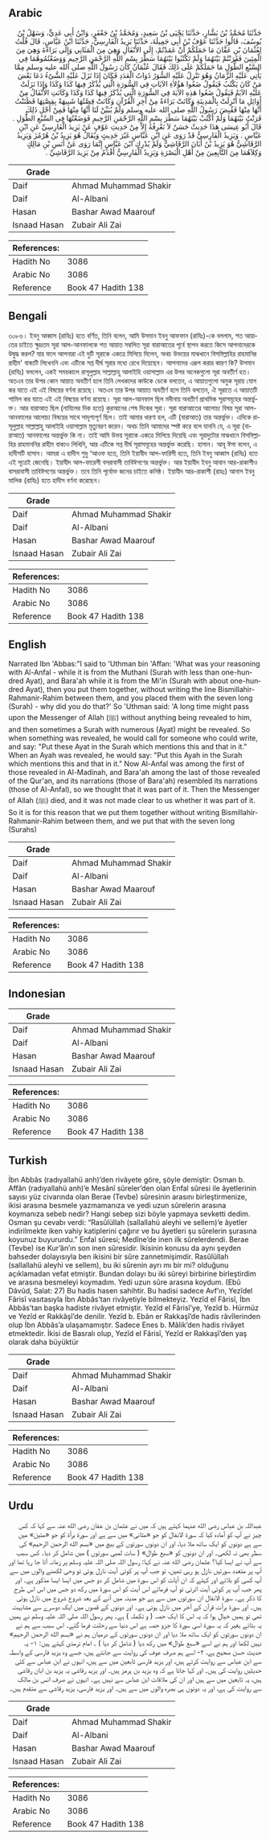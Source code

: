 ## Arabic


<div dir="rtl" lang="ar" style={{fontSize:'larger',backgroundColor:'#f8f9fa',padding:20}}>
حَدَّثَنَا مُحَمَّدُ بْنُ بَشَّارٍ، حَدَّثَنَا يَحْيَى بْنُ سَعِيدٍ، وَمُحَمَّدُ بْنُ جَعْفَرٍ، وَابْنُ أَبِي عَدِيٍّ، وَسَهْلُ بْنُ يُوسُفَ، قَالُوا حَدَّثَنَا عَوْفُ بْنُ أَبِي جَمِيلَةَ، حَدَّثَنَا يَزِيدُ الْفَارِسِيُّ، حَدَّثَنَا ابْنُ عَبَّاسٍ، قَالَ قُلْتُ لِعُثْمَانَ بْنِ عَفَّانَ مَا حَمَلَكُمْ أَنْ عَمَدْتُمْ، إِلَى الأَنْفَالِ وَهِيَ مِنَ الْمَثَانِي وَإِلَى بَرَاءَةَ وَهِيَ مِنَ الْمِئِينَ فَقَرَنْتُمْ بَيْنَهُمَا وَلَمْ تَكْتُبُوا بَيْنَهُمَا سَطْرَ بِسْمِ اللَّهِ الرَّحْمَنِ الرَّحِيمِ وَوَضَعْتُمُوهُمَا فِي السَّبْعِ الطُّوَلِ مَا حَمَلَكُمْ عَلَى ذَلِكَ فَقَالَ عُثْمَانُ كَانَ رَسُولُ اللَّهِ صلى الله عليه وسلم مِمَّا يَأْتِي عَلَيْهِ الزَّمَانُ وَهُوَ تَنْزِلُ عَلَيْهِ السُّوَرُ ذَوَاتُ الْعَدَدِ فَكَانَ إِذَا نَزَلَ عَلَيْهِ الشَّىْءُ دَعَا بَعْضَ مَنْ كَانَ يَكْتُبُ فَيَقُولُ ضَعُوا هَؤُلاَءِ الآيَاتِ فِي السُّورَةِ الَّتِي يُذْكَرُ فِيهَا كَذَا وَكَذَا وَإِذَا نَزَلَتْ عَلَيْهِ الآيَةُ فَيَقُولُ ضَعُوا هَذِهِ الآيَةَ فِي السُّورَةِ الَّتِي يُذْكَرُ فِيهَا كَذَا وَكَذَا وَكَانَتِ الأَنْفَالُ مِنْ أَوَائِلِ مَا أُنْزِلَتْ بِالْمَدِينَةِ وَكَانَتْ بَرَاءَةُ مِنْ آخِرِ الْقُرْآنِ وَكَانَتْ قِصَّتُهَا شَبِيهَةً بِقِصَّتِهَا فَظَنَنْتُ أَنَّهَا مِنْهَا فَقُبِضَ رَسُولُ اللَّهِ صلى الله عليه وسلم وَلَمْ يُبَيِّنْ لَنَا أَنَّهَا مِنْهَا فَمِنْ أَجْلِ ذَلِكَ قَرَنْتُ بَيْنَهُمَا وَلَمْ أَكْتُبْ بَيْنَهُمَا سَطْرَ بِسْمِ اللَّهِ الرَّحْمَنِ الرَّحِيمِ فَوَضَعْتُهَا فِي السَّبْعِ الطُّوَلِ ‏.‏ قَالَ أَبُو عِيسَى هَذَا حَدِيثٌ حَسَنٌ لاَ نَعْرِفُهُ إِلاَّ مِنْ حَدِيثِ عَوْفٍ عَنْ يَزِيدَ الْفَارِسِيِّ عَنِ ابْنِ عَبَّاسٍ ‏.‏ وَيَزِيدُ الْفَارِسِيُّ قَدْ رَوَى عَنِ ابْنِ عَبَّاسٍ غَيْرَ حَدِيثٍ وَيُقَالُ هُوَ يَزِيدُ بْنُ هُرْمُزَ وَيَزِيدُ الرَّقَاشِيُّ هُوَ يَزِيدُ بْنُ أَبَانَ الرَّقَاشِيُّ وَلَمْ يُدْرِكِ ابْنَ عَبَّاسٍ إِنَّمَا رَوَى عَنْ أَنَسِ بْنِ مَالِكٍ وَكِلاَهُمَا مِنَ التَّابِعِينَ مِنْ أَهْلِ الْبَصْرَةِ وَيَزِيدُ الْفَارِسِيُّ أَقْدَمُ مِنْ يَزِيدَ الرَّقَاشِيِّ ‏.‏
</div>
<div style={{backgroundColor:'#f8f9fa',padding:20, marginBottom: 10}}><table> <thead> <tr> <th>Grade</th> <th></th> </tr> </thead> <tbody> <tr><td>Daif</td><td>Ahmad Muhammad Shakir</td></tr><tr><td>Daif</td><td>Al-Albani</td></tr><tr><td>Hasan</td><td>Bashar Awad Maarouf</td></tr><tr><td>Isnaad Hasan</td><td>Zubair Ali Zai</td></tr></tbody></table><table> <thead> <tr> <th>References:</th> <th></th> </tr> </thead> <tbody><tr><td>Hadith No</td><td>3086</td></tr><tr><td>Arabic No</td><td>3086</td></tr><tr><td>Reference</td><td>Book 47 Hadith 138</td></tr></tbody></table></div>

## Bengali


<div dir="ltr" lang="bn" style={{fontSize:'larger',backgroundColor:'#f8f9fa',padding:20}}>
৩০৮৬। ইবনু আব্বাস (রাযিঃ) হতে বর্ণিত, তিনি বলেন, আমি উসমান ইবনু আফফান (রাযিঃ)-কে বললাম, শত আয়াতের চাইতে ক্ষুদ্রতম সূরা আল-আনফালকে শত আয়াত সম্বলিত সূরা বারাআতের পূর্বে স্থাপন করতে কিসে আপনাদেরকে উদ্বুদ্ধ করল? যার ফলে আপনারা এই দুটি সূরাকে একত্রে মিলিয়ে দিলেন, অথচ উভয়ের মাঝখানে বিসমিল্লাহির রাহমানির রাহীম' বাক্যটি লিখেননি এবং এটিকে সপ্ত দীর্ঘ সূরার মধ্যে রেখে দিয়েছেন। আপনাদের এরূপ করার কারণ কি? উসমান (রাযিঃ) বললেন, একই সময়কালে রাসূলুল্লাহ সাল্লাল্লাহু আলাইহি ওয়াসাল্লাম এর উপর অনেকগুলো সূরা অবতীর্ণ হত। অতএব তার উপর কোন আয়াত অবতীর্ণ হলে তিনি লেখকদের কাউকে ডেকে বলতেন, এ আয়াতগুলো অমুক সূরায় যোগ কর যাতে এই এই বিষয়ের বর্ণনা রয়েছে। অতএব তার উপর আয়াত অবতীর্ণ হলে তিনি বলতেন, ঐ সূরাতে এ আয়াতটি শামিল কর যাতে এই এই বিষয়ের বর্ণনা রয়েছে। সূরা আল-আনফাল ছিল মদীনায় অবতীর্ণ প্রাথমিক সূরাসমূহের অন্তর্ভুক্ত। আর বারাআত ছিল (নাযিলের দিক হতে) কুরআনের শেষ দিকের সূরা। সূরা বারাআতের আলোচ্য বিষয় সূরা আল-আনফালের আলোচ্য বিষয়ের সাথে সাদৃশ্যপূর্ণ ছিল। তাই আমার ধারণা হল, এটি (বারাআত) তার অন্তর্ভুক্ত। এদিকে রাসূলুল্লাহ সাল্লাল্লাহু আলাইহি ওয়াসাল্লাম মৃত্যুবরণ করেন। অথচ তিনি আমাদের স্পষ্ট করে বলে যাননি যে, এ সূরা (বারাআত) আনফালের অন্তর্ভুক্ত কি না। তাই আমি উভয় সূরাকে একত্রে মিলিয়ে দিয়েছি এবং সূরাদুটাের মাঝখানে বিসমিল্লাহির রাহমাননির রাহীম বাক্যও লিখিনি, আর এটিকে সপ্ত দীর্ঘ সূরাসমূহের অন্তর্ভুক্ত করেছি। হাসান। আবূ ঈসা বলেন, এ হাদীসটি হাসান। আমরা এ হাদীস শুধু ‘আওফ হতে, তিনি ইয়াযীদ আল-ফারিসী হতে, তিনি ইবনু আব্বাস (রাযিঃ) হতে এই সূত্রেই জেনেছি। ইয়াযীদ আল-ফারেসী বসরাবাসী তাবিঈগণের অন্তর্ভুক্ত। আর ইয়াযীদ ইবনু আবান আর-রাকাশীও বাসরাবাসী তাবিঈগণের অন্তর্ভুক্ত। তবে তিনি পূর্বোক্ত জনের চাইতে কনিষ্ঠ। ইয়াযীদ আর-রাকাশী (রাহঃ) আনাস ইবনু মালিক (রাযিঃ) হতে হাদীস বর্ণনা করেছেন।
</div>
<div style={{backgroundColor:'#f8f9fa',padding:20, marginBottom: 10}}><table> <thead> <tr> <th>Grade</th> <th></th> </tr> </thead> <tbody> <tr><td>Daif</td><td>Ahmad Muhammad Shakir</td></tr><tr><td>Daif</td><td>Al-Albani</td></tr><tr><td>Hasan</td><td>Bashar Awad Maarouf</td></tr><tr><td>Isnaad Hasan</td><td>Zubair Ali Zai</td></tr></tbody></table><table> <thead> <tr> <th>References:</th> <th></th> </tr> </thead> <tbody><tr><td>Hadith No</td><td>3086</td></tr><tr><td>Arabic No</td><td>3086</td></tr><tr><td>Reference</td><td>Book 47 Hadith 138</td></tr></tbody></table></div>

## English


<div dir="ltr" lang="en" style={{fontSize:'larger',backgroundColor:'#f8f9fa',padding:20}}>
Narrated Ibn 'Abbas:"I said to 'Uthman bin 'Affan: 'What was your reasoning with Al-Anfal - while it is from the Muthani (Surah with less than one-hundred Ayat), and Bara'ah while it is from the Mi'in (Surah with about one-hundred Ayat), then you put them together, without writing the line Bismillahir-Rahmanir-Rahim between them, and you placed them with the seven long (Surah) - why did you do that?' So 'Uthman said: 'A long time might pass upon the Messenger of Allah (ﷺ) without anything being revealed to him, and then sometimes a Surah with numerous (Ayat) might be revealed. So when something was revealed, he would call for someone who could write, and say: "Put these Ayat in the Surah which mentions this and that in it." When an Ayah was revealed, he would say: "Put this Ayah in the Surah which mentions this and that in it." Now Al-Anfal was among the first of those revealed in Al-Madinah, and Bara'ah among the last of those revealed of the Qur'an, and its narrations (those of Bara'ah) resembled its narrations (those of Al-Anfal), so we thought that it was part of it. Then the Messenger of Allah (ﷺ) died, and it was not made clear to us whether it was part of it. So it is for this reason that we put them together without writing Bismillahir-Rahmanir-Rahim between them, and we put that with the seven long (Surahs)
</div>
<div style={{backgroundColor:'#f8f9fa',padding:20, marginBottom: 10}}><table> <thead> <tr> <th>Grade</th> <th></th> </tr> </thead> <tbody> <tr><td>Daif</td><td>Ahmad Muhammad Shakir</td></tr><tr><td>Daif</td><td>Al-Albani</td></tr><tr><td>Hasan</td><td>Bashar Awad Maarouf</td></tr><tr><td>Isnaad Hasan</td><td>Zubair Ali Zai</td></tr></tbody></table><table> <thead> <tr> <th>References:</th> <th></th> </tr> </thead> <tbody><tr><td>Hadith No</td><td>3086</td></tr><tr><td>Arabic No</td><td>3086</td></tr><tr><td>Reference</td><td>Book 47 Hadith 138</td></tr></tbody></table></div>

## Indonesian


<div dir="ltr" lang="id" style={{fontSize:'larger',backgroundColor:'#f8f9fa',padding:20}}>

</div>
<div style={{backgroundColor:'#f8f9fa',padding:20, marginBottom: 10}}><table> <thead> <tr> <th>Grade</th> <th></th> </tr> </thead> <tbody> <tr><td>Daif</td><td>Ahmad Muhammad Shakir</td></tr><tr><td>Daif</td><td>Al-Albani</td></tr><tr><td>Hasan</td><td>Bashar Awad Maarouf</td></tr><tr><td>Isnaad Hasan</td><td>Zubair Ali Zai</td></tr></tbody></table><table> <thead> <tr> <th>References:</th> <th></th> </tr> </thead> <tbody><tr><td>Hadith No</td><td>3086</td></tr><tr><td>Arabic No</td><td>3086</td></tr><tr><td>Reference</td><td>Book 47 Hadith 138</td></tr></tbody></table></div>

## Turkish


<div dir="ltr" lang="tr" style={{fontSize:'larger',backgroundColor:'#f8f9fa',padding:20}}>
İbn Abbâs (radıyallahü anh)’den rivâyete göre, şöyle demiştir: Osman b. Affân (radıyallahü anh)’e Mesânî sûreler’den olan Enfal sûresi ile âyetlerinin sayısı yüz civarında olan Berae (Tevbe) sûresinin arasını birleştirmenize, ikisi arasına besmele yazmamanıza ve yedi uzun sûrelerin arasına koymanıza sebeb nedir? Hangi sebep sizi böyle yapmaya sevketti dedim. Osman şu cevabı verdi: “Rasûlüllah (sallallahü aleyhi ve sellem)’e âyetler indirilmekte iken vahiy katiplerini çağırır ve bu âyetleri şu sûrelerin şurasına koyunuz buyururdu.” Enfal sûresi; Medîne’de inen ilk sûrelerdendi. Berae (Tevbe) ise Kur’ân’ın son inen sûresidir. İkisinin konusu da aynı şeyden bahseder dolayısıyla ben ikisini bir sûre zannetmişimdir. Rasûlüllah (sallallahü aleyhi ve sellem), bu iki sûrenin ayrı mı bir mi? olduğunu açıklamadan vefat etmiştir. Bundan dolayı bu iki sûreyi birbirine birleştirdim ve arasına besmeleyi koymadım. Yedi uzun sûre arasına koydum. (Ebû Dâvûd, Salat: 27) Bu hadis hasen sahihtir. Bu hadisi sadece Avf’ın, Yezîdel Fârisî vasıtasıyla İbn Abbâs’tan rivâyetiyle bilmekteyiz. Yezîd el Fârisî, İbn Abbâs’tan başka hadiste rivâyet etmiştir. Yezîd el Fârisî’ye, Yezîd b. Hürmüz ve Yezîd er Rakkâşî’de denilir. Yezîd b. Ebân er Rakkaşî’de hadis râvîlerinden olup İbn Abbâs’a ulaşamamıştır. Sadece Enes b. Mâlik’den hadis rivâyet etmektedir. İkisi de Basralı olup, Yezîd el Fârisî, Yezîd er Rakkaşî’den yaş olarak daha büyüktür
</div>
<div style={{backgroundColor:'#f8f9fa',padding:20, marginBottom: 10}}><table> <thead> <tr> <th>Grade</th> <th></th> </tr> </thead> <tbody> <tr><td>Daif</td><td>Ahmad Muhammad Shakir</td></tr><tr><td>Daif</td><td>Al-Albani</td></tr><tr><td>Hasan</td><td>Bashar Awad Maarouf</td></tr><tr><td>Isnaad Hasan</td><td>Zubair Ali Zai</td></tr></tbody></table><table> <thead> <tr> <th>References:</th> <th></th> </tr> </thead> <tbody><tr><td>Hadith No</td><td>3086</td></tr><tr><td>Arabic No</td><td>3086</td></tr><tr><td>Reference</td><td>Book 47 Hadith 138</td></tr></tbody></table></div>

## Urdu


<div dir="rtl" lang="ur" style={{fontSize:'larger',backgroundColor:'#f8f9fa',padding:20}}>
عبداللہ بن عباس رضی الله عنہما کہتے ہیں کہ میں نے عثمان بن عفان رضی الله عنہ سے کہا کہ کس چیز نے آپ کو آمادہ کیا کہ سورۃ الانفال کو جو «مثانی» میں سے ہے اور سورۃ برأۃ کو جو «مئین» میں سے ہے دونوں کو ایک ساتھ ملا دیا، اور ان دونوں سورتوں کے بیچ میں «بسم الله الرحمن الرحيم» کی سطر بھی نہ لکھی۔ اور ان دونوں کو «سبع طوال» ( سات لمبی سورتوں ) میں شامل کر دیا۔ کس سبب سے آپ نے ایسا کیا؟ عثمان رضی الله عنہ نے کہا: رسول اللہ صلی اللہ علیہ وسلم پر زمانہ آتا جا رہا تھا اور آپ پر متعدد سورتیں نازل ہو رہی تھیں، تو جب آپ پر کوئی آیت نازل ہوتی تو وحی لکھنے والوں میں سے آپ کسی کو بلاتے اور کہتے کہ ان آیات کو اس سورۃ میں شامل کر دو جس میں ایسا ایسا مذکور ہے۔ اور پھر جب آپ پر کوئی آیت اترتی تو آپ فرماتے اس آیت کو اس سورۃ میں رکھ دو جس میں اس اس طرح کا ذکر ہے۔ سورۃ الانفال ان سورتوں میں سے ہے جو مدینہ میں آنے کے بعد شروع شروع میں نازل ہوئی ہیں۔ اور سورۃ برأت قرآن کے آخر میں نازل ہوئی ہے۔ اور دونوں کے قصوں میں ایک دوسرے سے مشابہت تھی تو ہمیں خیال ہوا کہ یہ اس کا ایک حصہ ( و تکملہ ) ہے۔ پھر رسول اللہ صلی اللہ علیہ وسلم نے ہمیں یہ بتائے بغیر کہ یہ سورۃ اسی سورۃ کا جزو حصہ ہے اس دنیا سے رحلت فرما گئے۔ اس سبب سے ہم نے ان دونوں سورتوں کو ایک ساتھ ملا دیا اور ان دونوں سورتوں کے درمیان ہم نے «بسم الله الرحمن الرحيم» نہیں لکھا اور ہم نے اسے «سبع طوال» میں رکھ دیا ( شامل کر دیا ) ۔ امام ترمذی کہتے ہیں: ۱- یہ حدیث حسن صحیح ہے، ۲- اسے ہم صرف عوف کی روایت سے جانتے ہیں، جسے وہ یزید فارسی کے واسطہ سے ابن عباس سے روایت کرتے ہیں، اور یزید فارسی تابعین میں سے ہیں، انہوں نے ابن عباس سے کئی حدیثیں روایت کی ہیں۔ اور کہا جاتا ہے کہ وہ یزید بن ہرمز ہیں۔ اور یزید رقاشی یہ یزید بن ابان رقاشی ہیں، یہ تابعین میں سے ہیں اور ان کی ملاقات ابن عباس سے نہیں ہے۔ انہوں نے صرف انس بن مالک سے روایت کی ہے، اور یہ دونوں ہی بصرہ والوں میں سے ہیں۔ اور یزید فارسی، یزید رقاشی سے متقدم ہیں۔
</div>
<div style={{backgroundColor:'#f8f9fa',padding:20, marginBottom: 10}}><table> <thead> <tr> <th>Grade</th> <th></th> </tr> </thead> <tbody> <tr><td>Daif</td><td>Ahmad Muhammad Shakir</td></tr><tr><td>Daif</td><td>Al-Albani</td></tr><tr><td>Hasan</td><td>Bashar Awad Maarouf</td></tr><tr><td>Isnaad Hasan</td><td>Zubair Ali Zai</td></tr></tbody></table><table> <thead> <tr> <th>References:</th> <th></th> </tr> </thead> <tbody><tr><td>Hadith No</td><td>3086</td></tr><tr><td>Arabic No</td><td>3086</td></tr><tr><td>Reference</td><td>Book 47 Hadith 138</td></tr></tbody></table></div>
